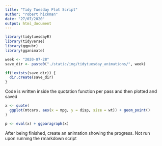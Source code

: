 ```yaml
---
title: "Tidy Tuesday Plot Script"
author: "robert hickman"
date: "27/07/2020"
output: html_document
---
```


```r
library(tidytuesdayR)
library(tidyverse)
library(ggpubr)
library(gganimate)
```

```r
week <- "2020-07-28"
save_dir <- paste0("./static/img/tidytuesday_animations/", week)

if(!exists(save_dir)) {
  dir.create(save_dir)
}
```

Code is written inside the quotation function per pass and then plotted and saved

```r
x <- quote(
  ggplot(mtcars, aes(x = mpg, y = disp, size = wt)) + geom_point()
)

p <- eval(x) + ggparagraph(x)

```



After being finished, create an animation showing the progress. Not run upon running the rmarkdown script

```r

```

